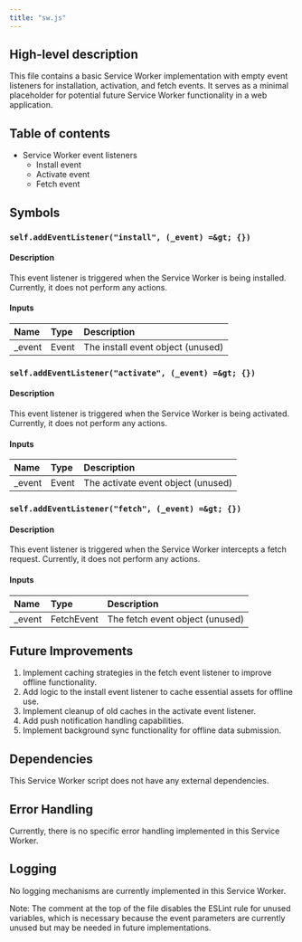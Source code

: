 ```yaml
---
title: "sw.js"
---
```


## High-level description
This file contains a basic Service Worker implementation with empty event listeners for installation, activation, and fetch events. It serves as a minimal placeholder for potential future Service Worker functionality in a web application.

## Table of contents
- Service Worker event listeners
  - Install event
  - Activate event
  - Fetch event

## Symbols

### `self.addEventListener("install", (_event) =&gt; {})`
#### Description
This event listener is triggered when the Service Worker is being installed. Currently, it does not perform any actions.

#### Inputs
| Name | Type | Description |
|:-----|:-----|:------------|
| _event | Event | The install event object (unused) |

### `self.addEventListener("activate", (_event) =&gt; {})`
#### Description
This event listener is triggered when the Service Worker is being activated. Currently, it does not perform any actions.

#### Inputs
| Name | Type | Description |
|:-----|:-----|:------------|
| _event | Event | The activate event object (unused) |

### `self.addEventListener("fetch", (_event) =&gt; {})`
#### Description
This event listener is triggered when the Service Worker intercepts a fetch request. Currently, it does not perform any actions.

#### Inputs
| Name | Type | Description |
|:-----|:-----|:------------|
| _event | FetchEvent | The fetch event object (unused) |

## Future Improvements
1. Implement caching strategies in the fetch event listener to improve offline functionality.
2. Add logic to the install event listener to cache essential assets for offline use.
3. Implement cleanup of old caches in the activate event listener.
4. Add push notification handling capabilities.
5. Implement background sync functionality for offline data submission.

## Dependencies
This Service Worker script does not have any external dependencies.

## Error Handling
Currently, there is no specific error handling implemented in this Service Worker.

## Logging
No logging mechanisms are currently implemented in this Service Worker.

Note: The comment at the top of the file disables the ESLint rule for unused variables, which is necessary because the event parameters are currently unused but may be needed in future implementations.